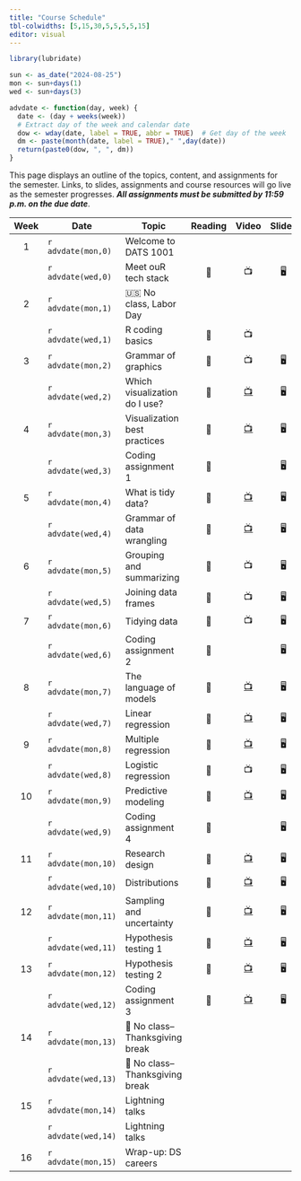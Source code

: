 ```yaml
---
title: "Course Schedule"
tbl-colwidths: [5,15,30,5,5,5,5,15]
editor: visual
---
```


```r
library(lubridate)

sun <- as_date("2024-08-25")
mon <- sun+days(1)
wed <- sun+days(3)

advdate <- function(day, week) {
  date <- (day + weeks(week))
  # Extract day of the week and calendar date
  dow <- wday(date, label = TRUE, abbr = TRUE)  # Get day of the week
  dm <- paste(month(date, label = TRUE)," ",day(date))
  return(paste0(dow, ", ", dm))
}
```

This page displays an outline of the topics, content, and assignments
for the semester. Links, to slides, assignments and course resources
will go live as the semester progresses. ***All assignments must be
submitted by 11:59 p.m. on the due date***.

::: column-screen-inset-right
| Week | Date                 | Topic                           | Reading |                       Video                       | Slides | Assignment |        Due Date         |
|:-------:|----------|---------|:-------:|:-------:|:-------:|:-------:|:-------:|
|  1   | `r advdate(mon,0)`   | Welcome to DATS 1001            |         |                                                   |        |            |                         |
|      | `r advdate(wed,0)`   | Meet ouR tech stack             |   📖    |                        📺                         |   🖥️   |            |                         |
|  2   | `r advdate(mon,1)`   | 🇺🇸 No class, Labor Day          |         |                                                   |        |            |                         |
|      | `r advdate(wed,1)`   | R coding basics                 |   📖    |                        📺                         |        |            |                         |
|  3   | `r advdate(mon,2)`   | Grammar of graphics             |   📖    |                        📺                         |   🖥️   |            |                         |
|      | `r advdate(wed,2)`   | Which visualization do I use?   |   📖    | [📺](https://www.youtube.com/watch?v=y7ESq_O3Odw) |   🖥️   |            |                         |
|  4   | `r advdate(mon,3)`   | Visualization best practices    |   📖    | [📺](https://www.youtube.com/watch?v=y7ESq_O3Odw) |   🖥️   |            |                         |
|      | `r advdate(wed,3)`   | Coding assignment 1             |   📖    |                                                   |   🖥️   |     🧮     |   `r advdate(sun,4)`    |
|  5   | `r advdate(mon,4)`   | What is tidy data?              |   📖    | [📺](https://www.youtube.com/watch?v=y7ESq_O3Odw) |   🖥️   |            |                         |
|      | `r advdate(wed,4)`   | Grammar of data wrangling       |   📖    | [📺](https://www.youtube.com/watch?v=y7ESq_O3Odw) |   🖥️   |            |                         |
|  6   | `r advdate(mon,5)`   | Grouping and summarizing        |   📖    |                        📺                         |   🖥️   |            |                         |
|      | `r advdate(wed,5)`   | Joining data frames             |   📖    |                        📺                         |   🖥️   |            |                         |
|  7   | `r advdate(mon,6)`   | Tidying data                    |   📖    |                        📺                         |   🖥️   |            |                         |
|      | `r advdate(wed,6)`   | Coding assignment 2             |   📖    |                                                   |   🖥️   |     🧮     |   `r advdate(sun,7)`    |
|  8   | `r advdate(mon,7)`   | The language of models          |   📖    | [📺](https://www.youtube.com/watch?v=y7ESq_O3Odw) |   🖥️   |            |                         |
|      | `r advdate(wed,7)`   | Linear regression               |   📖    | [📺](https://www.youtube.com/watch?v=y7ESq_O3Odw) |   🖥️   |     ✍️     |   `r advdate(sun,8)`    |
|  9   | `r advdate(mon,8)`   | Multiple regression             |   📖    | [📺](https://www.youtube.com/watch?v=y7ESq_O3Odw) |   🖥️   |            |                         |
|      | `r advdate(wed,8)`   | Logistic regression             |   📖    |                        📺                         |   🖥️   |            |                         |
|  10  | `r advdate(mon,9)`   | Predictive modeling             |   📖    | [📺](https://www.youtube.com/watch?v=y7ESq_O3Odw) |   🖥️   |            |                         |
|      | `r advdate(wed,9)`   | Coding assignment 4             |   📖    |                                                   |   🖥️   |     🧮     |   `r advdate(sun,10)`   |
|  11  | `r advdate(mon,10)`  | Research design                 |   📖    | [📺](https://www.youtube.com/watch?v=y7ESq_O3Odw) |   🖥️   |            |                         |
|      | `r advdate(wed,10)`  | Distributions                   |   📖    | [📺](https://www.youtube.com/watch?v=y7ESq_O3Odw) |   🖥️   |     ✍️     |   `r advdate(sun,11)`   |
|  12  | `r advdate(mon,11)`  | Sampling and uncertainty        |   📖    | [📺](https://www.youtube.com/watch?v=y7ESq_O3Odw) |   🖥️   |            |                         |
|      | `r advdate(wed,11)`  | Hypothesis testing 1            |   📖    | [📺](https://www.youtube.com/watch?v=y7ESq_O3Odw) |   🖥️   |            |                         |
|  13  | `r advdate(mon,12)`  | Hypothesis testing 2            |   📖    | [📺](https://www.youtube.com/watch?v=y7ESq_O3Odw) |   🖥️   |            |                         |
|      | `r advdate(wed,12)`  | Coding assignment 3             |   📖    | [📺](https://www.youtube.com/watch?v=y7ESq_O3Odw) |   🖥️   |     🧮     |   `r advdate(sun,13)`   |
|  14  | `r advdate(mon,13)`  |  🦃 No class–Thanksgiving break |         |                                                   |        |            |                         |
|      | `r advdate(wed,13)`  | 🦃 No class–Thanksgiving break  |         |                                                   |        |            |                         |
|  15  | `r advdate(mon,14)`  | Lightning talks                 |         |                                                   |        |            |                         |
|      | `r advdate(wed,14)`  | Lightning talks                 |         |                                                   |        |            |                         |
|  16  | `r advdate(mon,15)`  | Wrap-up: DS careers             |         |                                                   |        |     ✍️     | Date of scheduled final |
:::
